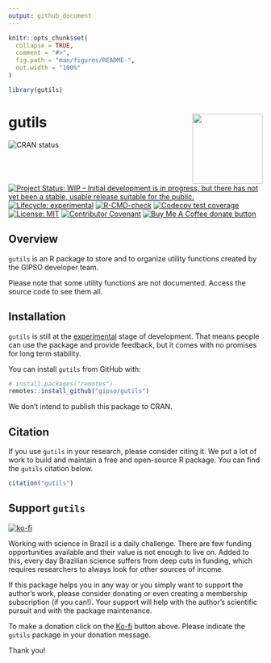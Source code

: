 ```yaml
---
output: github_document
---
```


<!-- README.md is generated from README.Rmd. Please edit that file -->

```r
knitr::opts_chunk$set(
  collapse = TRUE,
  comment = "#>",
  fig.path = "man/figures/README-",
  out.width = "100%"
)

library(gutils)
```

# gutils <a href='https://gipso.github.io/gutils'><img src='man/figures/logo.png' align="right" height="139" /></a>

<!-- badges: start -->
![CRAN status](https://www.r-pkg.org/badges/version/gutils)
[![Project Status: WIP – Initial development is in progress, but there has not yet been a stable, usable release suitable for the public.](https://www.repostatus.org/badges/latest/wip.svg)](https://www.repostatus.org/#wip)
[![Lifecycle: experimental](https://img.shields.io/badge/lifecycle-experimental-orange.svg)](https://lifecycle.r-lib.org/articles/stages.html#experimental)
[![R-CMD-check](https://github.com/gipso/gutils/workflows/R-CMD-check/badge.svg)](https://github.com/gipso/gutils/actions)
[![Codecov test coverage](https://codecov.io/gh/gipso/gutils/branch/main/graph/badge.svg)](https://codecov.io/gh/gipso/gutils?branch=main)
[![License: MIT](https://img.shields.io/badge/license-MIT-green)](https://choosealicense.com/licenses/mit/)
[![Contributor Covenant](https://img.shields.io/badge/Contributor%20Covenant-v2.0%20adopted-ff69b4.svg)](https://gipso.github.io/gutils/CODE_OF_CONDUCT.html)
[![Buy Me A Coffee donate button](https://img.shields.io/badge/buy%20me%20a%20coffee-donate-yellow.svg)](https://ko-fi.com/danielvartan)
<!-- badges: end -->

## Overview

`gutils` is an R package to store and to organize utility functions created by the GIPSO developer team.

Please note that some utility functions are not documented. Access the source code to see them all.

## Installation

`gutils` is still at the [experimental](https://lifecycle.r-lib.org/articles/stages.html#experimental) stage of development. That means people can use the package and provide feedback, but it comes with no promises for long term stability.

You can install `gutils` from GitHub with:

``` r
# install.packages("remotes")
remotes::install_github("gipso/gutils")
```

We don’t intend to publish this package to CRAN.

## Citation

If you use `gutils` in your research, please consider citing it. We put a lot of work to build and maintain a free and open-source R package. You can find the `gutils` citation below.

```r
citation("gutils")
```

## Support `gutils`

[![ko-fi](https://ko-fi.com/img/githubbutton_sm.svg)](https://ko-fi.com/danielvartan)

Working with science in Brazil is a daily challenge. There are few funding opportunities available and their value is not enough to live on. Added to this, every day Brazilian science suffers from deep cuts in funding, which requires researchers to always look for other sources of income.

If this package helps you in any way or you simply want to support the author's work, please consider donating or even creating a membership subscription (if you can!). Your support will help with the author's scientific pursuit and with the package maintenance.

To make a donation click on the [Ko-fi](https://ko-fi.com/danielvartan) button above. Please indicate the `gutils` package in your donation message.

Thank you!
